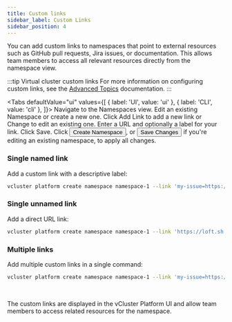 ```yaml
---
title: Custom links
sidebar_label: Custom Links
sidebar_position: 4
---
```



You can add custom links to namespaces that point to external resources such as GitHub pull requests, Jira issues, or documentation. 
This allows team members to access all relevant resources directly from the namespace view.

:::tip Virtual cluster custom links
For more information on configuring custom links, see the [Advanced Topics](../../virtual-clusters/key-features/custom-links.mdx) documentation.
:::

<Tabs
  defaultValue="ui"
  values={[
    { label: 'UI', value: 'ui' },
    { label: 'CLI', value: 'cli' },
  ]}>
  <TabItem value="ui">
    <FLow>
      <Step>
       Navigate to the <NavStep>Namespaces</NavStep> view.
      </Step>
      <Step>
        Edit an existing Namespace or create a new one.
      </Step>
      <Step>
        Click <Label>Add Link</Label> to add a new link or <Label>Change</Label> to edit an existing one.
      </Step>
      <Step>
        Enter a URL and optionally a label for your link.
      </Step>
      <Step>
        Click <Label>Save</Label>.
      </Step>
      <Step>
        Click <Button>Create Namespace</Button>,
        or <Button>Save Changes</Button> if you're editing an existing namespace,
        to apply all changes.
      </Step>
    </Flow>
  </TabItem>
  <TabItem value="cli">

### Single named link

Add a custom link with a descriptive label:

```bash
vcluster platform create namespace namespace-1 --link 'my-issue=https://github.com/kubernetes/kubernetes/pull/1234'
```

### Single unnamed link  

Add a direct URL link:

```bash
vcluster platform create namespace namespace-1 --link 'https://loft.sh'
```

### Multiple links

Add multiple custom links in a single command:

```bash
vcluster platform create namespace namespace-1 --link 'my-issue=https://github.com/kubernetes/kubernetes/pull/1234,documentation=https://example.com/docs'
```

</br >

The custom links are displayed in the vCluster Platform UI and allow team members to access related resources for the namespace.
  </TabItem> 
</Tabs>
